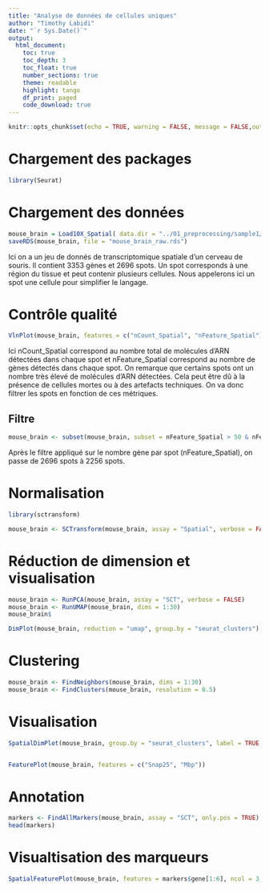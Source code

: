 ```yaml
---
title: "Analyse de données de cellules uniques"
author: "Timothy Labidi"
date: "`r Sys.Date()`"
output: 
  html_document:
    toc: true
    toc_depth: 3
    toc_float: true
    number_sections: true
    theme: readable
    highlight: tango
    df_print: paged
    code_download: true
---
```

```r
knitr::opts_chunk$set(echo = TRUE, warning = FALSE, message = FALSE,out.width = 14, out.height = 12)
```

# Chargement des packages
```r
library(Seurat)

```



# Chargement des données 
```r

mouse_brain = Load10X_Spatial( data.dir = "../01_preprocessing/sample1/outs/", assay = "Spatial", slice = "slice1")
saveRDS(mouse_brain, file = "mouse_brain_raw.rds")

```
Ici on a un jeu de donnés de transcriptomique spatiale d'un cerveau de souris. Il contient 3353 gènes et 2696 spots. Un spot corresponds à une région du tissue et peut contenir plusieurs cellules. Nous appelerons ici un spot une cellule pour simplifier le langage.

# Contrôle qualité 
```r

VlnPlot(mouse_brain, features = c("nCount_Spatial", "nFeature_Spatial"), ncol = 2)
```
Ici nCount_Spatial correspond au nombre total de molécules d'ARN détectées dans chaque spot et nFeature_Spatial correspond au nombre de gènes détectés dans chaque spot. On remarque que certains spots ont un nombre très élevé de molécules d'ARN détectées. Cela peut être dû à la présence de cellules mortes ou à des artefacts techniques. On va donc filtrer les spots en fonction de ces métriques.


## Filtre 
```r
mouse_brain <- subset(mouse_brain, subset = nFeature_Spatial > 50 & nFeature_Spatial < 200)

```
Après le filtre appliqué sur le nombre gène par spot (nFeature_Spatial), on passe de 2696 spots à 2256 spots.


# Normalisation 

```r
library(sctransform)

mouse_brain <- SCTransform(mouse_brain, assay = "Spatial", verbose = FALSE)

```

# Réduction de dimension et visualisation
```r
mouse_brain <- RunPCA(mouse_brain, assay = "SCT", verbose = FALSE)
mouse_brain <- RunUMAP(mouse_brain, dims = 1:30)
mouse_brain$
```
```r
DimPlot(mouse_brain, reduction = "umap", group.by = "seurat_clusters")
```


# Clustering 

```r
mouse_brain <- FindNeighbors(mouse_brain, dims = 1:30)
mouse_brain <- FindClusters(mouse_brain, resolution = 0.5)
```

# Visualisation
```r
SpatialDimPlot(mouse_brain, group.by = "seurat_clusters", label = TRUE ,pt.size.factor = 3, label.size = 3)


FeaturePlot(mouse_brain, features = c("Snap25", "Mbp"))

```
# Annotation 

```r
markers <- FindAllMarkers(mouse_brain, assay = "SCT", only.pos = TRUE)
head(markers)
```
# Visualtisation des marqueurs
```r
SpatialFeaturePlot(mouse_brain, features = markers$gene[1:6], ncol = 3, pt.size.factor = 3)

```
























